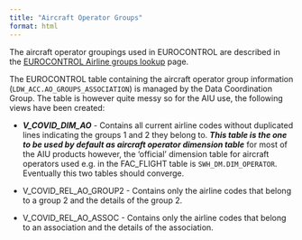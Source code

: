 ```yaml
---
title: "Aircraft Operator Groups"
format: html
---
```


The aircraft operator groupings used in EUROCONTROL are described in the [EUROCONTROL Airline groups lookup](https://www.eurocontrol.int/directory/airline-groups-lookup) page.

The EUROCONTROL table containing the aircraft operator group information (`LDW_ACC.AO_GROUPS_ASSOCIATION`) is managed by the Data Coordination Group. The table is however quite messy so for the AIU use, the following views have been created:

-   ***V_COVID_DIM_AO*** - Contains all current airline codes without duplicated lines indicating the groups 1 and 2 they belong to. ***This table is the one to be used by default as aircraft operator dimension table*** for most of the AIU products however, the 'official' dimension table for aircraft operators used e.g. in the FAC_FLIGHT table is `SWH_DM.DIM_OPERATOR`. Eventually this two tables should converge.

-   V_COVID_REL_AO_GROUP2 - Contains only the airline codes that belong to a group 2 and the details of the group 2.

-   V_COVID_REL_AO_ASSOC - Contains only the airline codes that belong to an association and the details of the association.
